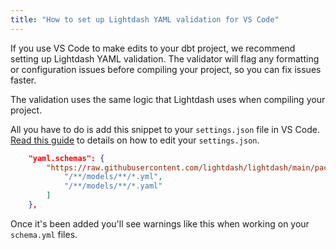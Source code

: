 ```yaml
---
title: "How to set up Lightdash YAML validation for VS Code"
---
```


If you use VS Code to make edits to your dbt project, we recommend setting up Lightdash YAML validation. The validator will flag any formatting or configuration issues before compiling your project, so you can fix issues faster.

The validation uses the same logic that Lightdash uses when compiling your project.

All you have to do is add this snippet to your `settings.json` file in VS Code. [Read this guide](https://code.visualstudio.com/docs/getstarted/settings#%5Fsettings-json-file) to details on how to edit your `settings.json`.

```json
    "yaml.schemas": {
        "https://raw.githubusercontent.com/lightdash/lightdash/main/packages/common/src/schemas/json/lightdash-dbt-2.0.json": [
            "/**/models/**/*.yml",
            "/**/models/**/*.yaml"
        ]
    },
```

Once it's been added you'll see warnings like this when working on your `schema.yml` files.

<Frame>
  <img src="/images/guides/vs-code-error-799eb7e9b48916f2f57100a0c87095e4.png" alt=""/>
</Frame>
